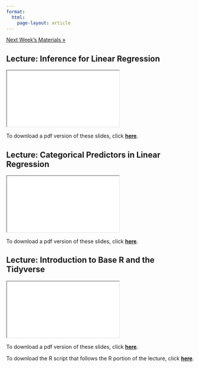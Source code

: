 ```yaml
---
format: 
  html:
    page-layout: article
---
```


<div class = "prev-next-container">
<a class="prev-next" href="06-lecture-page.html">Next Week's Materials &raquo;</a>
</div>

## Lecture: Inference for Linear Regression

<iframe src="05-lecture-slides.html" name="05-lecture-slides"></iframe>

To download a pdf version of these slides, click <a href="05-lecture-slides.pdf" download target="_blank" rel="noopener noreferrer"><strong>here</strong></a>.

## Lecture: Categorical Predictors in Linear Regression

<iframe src="06-lecture-slides.html" name="06-lecture-slides"></iframe>

To download a pdf version of these slides, click <a href="06-lecture-slides.pdf" download target="_blank" rel="noopener noreferrer"><strong>here</strong></a>.

## Lecture: Introduction to Base R and the Tidyverse

<iframe src="r-training-immersion-day-01.html" name="r-training-immersion-day-01"></iframe>

To download a pdf version of these slides, click <a href="r-training-immersion-day-01-slides.pdf" download target="_blank" rel="noopener noreferrer"><strong>here</strong></a>.

To download the R script that follows the R portion of the lecture, click <a href="r-training-immersion-day-01-script.R" download target="_blank" rel="noopener noreferrer"><strong>here</strong></a>.



